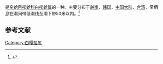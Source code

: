 {{noteTA
|T=zh-cn:明细白樱蛤; zh-tw:花瓣櫻蛤;
|1=zh-cn:明细白樱蛤; zh-tw:花瓣櫻蛤;
}}
{{Speciesbox
| name = 明细白樱蛤
| image = 
| image_width = 
| genus = Macoma
| species = praetexta
| authority = ( Martens, 1865)
}}
{{地区用词4|start=学名：''{{lang|la|Macoma praetexta}}''|cn=明细白樱蛤|tw=花瓣櫻蛤|as=称}}是[[帘蛤目|帘蛤目]][[樱蛤科|樱蛤科]][[白樱蛤属|白樱蛤属]]的一种。主要分布于[[越南|越南]]、[[韩国|韩国]]、[[中国大陆|中国大陆]]、[[台湾|台湾]]，常栖息在潮间带低潮线至潮下带50米以内。<ref>{{cite web|url=http://shell.sinica.edu.tw/chinese/shellbase_detail.php?science_no=2582|title=国际贝库：明细白樱蛤|publisher=台湾贝类资料库|accessdate=2009-08-11|archive-date=2016-03-04|archive-url=https://web.archive.org/web/20160304114248/http://shell.sinica.edu.tw/chinese/shellbase_detail.php?science_no=2582|dead-url=no}}</ref>

== 参考文献 ==
{{reflist|2}}
{{Taxonbar|from=Q13802044}}

[[Category:白樱蛤属|Category:白樱蛤属]]